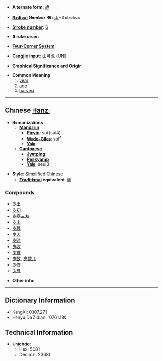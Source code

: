 * '''Alternate form''': [[歲]]

* '''[[Wiktionary:Chinese radical index| Radical]] Number 46''': [[Wiktionary:Chinese radical index 山|山]]+3 strokes

* '''[[Wiktionary:Chinese total strokes index|Stroke number]]''': [[Wiktionary:Chinese total strokes index 6|6]]

* '''Stroke order''': 

* '''[[Wiktionary:Chinese four corner index|Four-Corner System]]''': 

* '''[[Wiktionary:Chinese Cangjie index|Cangjie input]]''': 山弓戈 (UNI)

* '''Graphical Significance and Origin''': 

* '''Common Meaning'''
*# [[year]]
*# [[age]]
*# [[harvest]]

----

== Chinese [[Hanzi]] ==

* '''Romanizations'''
** '''[[Mandarin]]'''
*** '''[[Pinyin]]''': suì (sui4)
*** '''[[Wade-Giles]]''': sui<sup>4</sup>
*** '''[[Yale]]''': 
** '''[[Cantonese]]'''
*** '''[[Jyutping]]''':
*** '''[[Penkyamp]]''': 
*** '''[[Yale]]''': seui3

* '''Style''': [[Simplified Chinese]] 
** '''[[Traditional Chinese|Traditional]] equivalent''': [[歲]]

===Compounds===
*[[岁出]]
*[[岁初]]
*[[岁寒三友]]
*[[岁末]]
*[[岁暮]]
*[[岁入]]
*[[岁时]]
*[[岁收]]
*[[岁首]]
*[[岁数]], [[岁数儿]]
*[[岁修]]
*[[岁月]]

* '''Other info''': 

----

== Dictionary Information ==

* KangXi: 0307.271
* Hanyu Da Zidian: 10761.180

== Technical Information ==

* '''Unicode''':
** Hex: 5C81
** Decimal: 23681